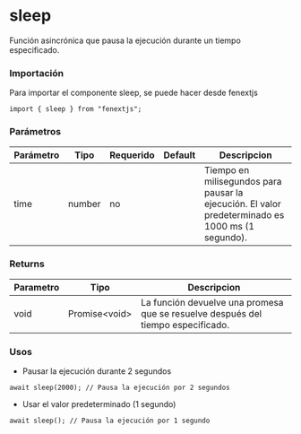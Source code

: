 # sleep

Función asincrónica que pausa la ejecución durante un tiempo especificado.

### Importación

Para importar el componente sleep, se puede hacer desde fenextjs

```tsx copy
import { sleep } from "fenextjs";
```

### Parámetros

| Parámetro | Tipo | Requerido | Default | Descripcion |
| --------- | ---- | --------- | ------- | ----------- |
| time | number | no |  | Tiempo en milisegundos para pausar la ejecución. El valor predeterminado es 1000 ms (1 segundo). |
### Returns

| Parametro | Tipo | Descripcion |
| --------- | ---- | ----------- |
| void | Promise\<void\>  | La función devuelve una promesa que se resuelve después del tiempo especificado. |
### Usos

- Pausar la ejecución durante 2 segundos

```tsx copy
await sleep(2000); // Pausa la ejecución por 2 segundos
```

- Usar el valor predeterminado (1 segundo)

```tsx copy
await sleep(); // Pausa la ejecución por 1 segundo
```

